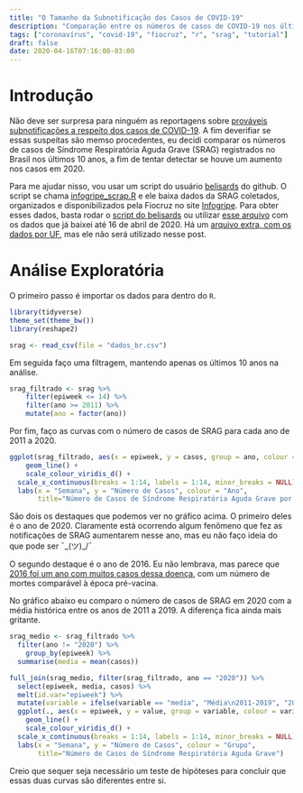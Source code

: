 ```yaml
---
title: "O Tamanho da Subnotificação dos Casos de COVID-19"
description: "Comparação entre os números de casos de COVID-19 nos últimos 10 anos no Brasil"
tags: ["coronavírus", "covid-19", "fiocruz", "r", "srag", "tutorial"]
draft: false
date: 2020-04-16T07:16:00-03:00
---
```


# Introdução

Não deve ser surpresa para ninguém as reportagens sobre [prováveis subnotificações a respeito dos casos de COVID-19](https://g1.globo.com/sp/sao-paulo/noticia/2020/04/15/apesar-de-provavel-subnotificacao-e-atraso-de-exames-especialistas-veem-indicios-de-achamento-da-curva-do-coronavirus-em-sp.ghtml). A fim deverifiar se essas suspeitas são memso procedentes, eu decidi comparar os números de casos de Síndrome Respiratória Aguda Grave (SRAG) registrados no Brasil nos últimos 10 anos, a fim de tentar detectar se houve um aumento nos casos em 2020.

Para me ajudar nisso, vou usar um script do usuário [belisards](https://github.com/belisards) do github. O script se chama [infogripe_scrap.R](https://github.com/belisards/srag_brasil/blob/master/infogripe_scrap.R) e ele baixa dados da SRAG coletados, organizados e disponibilizados pela Fiocruz no site [Infogripe](http://info.gripe.fiocruz.br/). Para obter esses dados, basta rodar o [script do belisards](https://github.com/belisards/srag_brasil/blob/master/infogripe_scrap.R) ou utilizar [esse arquivo](https://marcusnunes.me/images/dados/dados_br.csv) com os dados que já baixei até 16 de abril de 2020. Há um [arquivo extra, com os dados por UF](https://marcusnunes.me/images/dados/dados_uf.csv), mas ele não será utilizado nesse post.



# Análise Exploratória

O primeiro passo é importar os dados para dentro do `R`.

```r
library(tidyverse)
theme_set(theme_bw())
library(reshape2)

srag <- read_csv(file = "dados_br.csv")
```

Em seguida faço uma filtragem, mantendo apenas os últimos 10 anos na análise.

```r
srag_filtrado <- srag %>%
	filter(epiweek <= 14) %>%
	filter(ano >= 2011) %>%
	mutate(ano = factor(ano))
```

Por fim, faço as curvas com o número de casos de SRAG para cada ano de 2011 a 2020.

```r
ggplot(srag_filtrado, aes(x = epiweek, y = casos, group = ano, colour = ano)) +
	geom_line() +
	scale_colour_viridis_d() +
  scale_x_continuous(breaks = 1:14, labels = 1:14, minor_breaks = NULL) +
  labs(x = "Semana", y = "Número de Casos", colour = "Ano", 
       title="Número de Casos de Síndrome Respiratória Aguda Grave por Ano")
```

São dois os destaques que podemos ver no gráfico acima. O primeiro deles é o ano de 2020. Claramente está ocorrendo algum fenômeno que fez as notificações de SRAG aumentarem nesse ano, mas eu não faço ideia do que pode ser ¯\_(ツ)_/¯

O segundo destaque é o ano de 2016. Eu não lembrava, mas parece que [2016 foi um ano com muitos casos dessa doença](https://g1.globo.com/bemestar/noticia/brasil-tem-mais-de-19-mil-mortes-por-h1n1-em-2016-diz-ministerio.ghtml), com um número de mortes comparável à época pré-vacina.

No gráfico abaixo eu comparo o número de casos de SRAG em 2020 com a média histórica entre os anos de 2011 a 2019. A diferença fica ainda mais gritante.

```r
srag_medio <- srag_filtrado %>%
  filter(ano != "2020") %>%
	group_by(epiweek) %>%
  summarise(media = mean(casos))

full_join(srag_medio, filter(srag_filtrado, ano == "2020")) %>%
  select(epiweek, media, casos) %>%
  melt(id.var="epiweek") %>%
  mutate(variable = ifelse(variable == "media", "Média\n2011-2019", "2020")) %>% 
  ggplot(., aes(x = epiweek, y = value, group = variable, colour = variable)) +
	geom_line() +
	scale_colour_viridis_d() +
  scale_x_continuous(breaks = 1:14, labels = 1:14, minor_breaks = NULL) +
  labs(x = "Semana", y = "Número de Casos", colour = "Grupo", 
       title="Número de Casos de Síndrome Respiratória Aguda Grave")
```

Creio que sequer seja necessário um teste de hipóteses para concluir que essas duas curvas são diferentes entre si.



